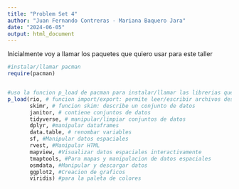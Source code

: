 ```yaml
---
title: "Problem Set 4"
author: "Juan Fernando Contreras - Mariana Baquero Jara"
date: "2024-06-05"
output: html_document
---
```


Inicialmente voy a llamar los paquetes que quiero usar para este taller

```r
#instalar/llamar pacman
require(pacman)


#uso la funcion p_load de pacman para instalar/llamar las librerias que se usaran en el problem set
p_load(rio, # funcion import/export: permite leer/escribir archivos desde diferentes formatos
       skimr, # funcion skim: describe un conjunto de datos
       janitor, # contiene conjuntos de datos
       tidyverse, # manipular/limpiar conjuntos de datos
       dplyr, #manipular dataframes
       data.table, # renombar variables
       sf, #Manipular datos espaciales
       rvest, #Manipular HTML
       mapview, #Visualizar datos espaciales interactivamente
       tmaptools, #Para mapas y manipulacion de datos espaciales
       osmdata, #Manipular y descargar datos
       ggplot2, #Creacion de graficos
       viridis) #para la paleta de colores
```
